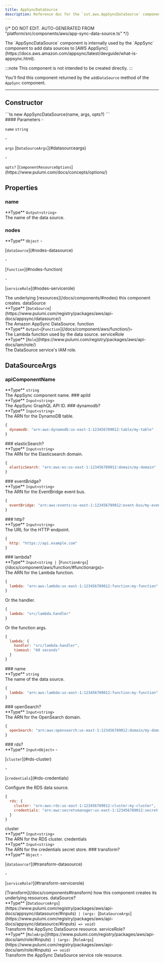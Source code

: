 ```yaml
---
title: AppSyncDataSource
description: Reference doc for the `sst.aws.AppSyncDataSource` component.
---
```


{/* DO NOT EDIT. AUTO-GENERATED FROM "platform/src/components/aws/app-sync-data-source.ts" */}


<div class="tsdoc">

<Section type="about">
The `AppSyncDataSource` component is internally used by the `AppSync` component to add
data sources to [AWS AppSync](https://docs.aws.amazon.com/appsync/latest/devguide/what-is-appsync.html).

:::note
This component is not intended to be created directly.
:::

You'll find this component returned by the `addDataSource` method of the `AppSync` component.
</Section>

---

## Constructor

<Segment>
<Section type="signature">
```ts
new AppSyncDataSource(name, args, opts?)
```
</Section>

<Section type="parameters">
#### Parameters
- <p><code class="key">name</code> <code class="primitive">string</code></p>
- <p><code class="key">args</code> [<code class="type">DataSourceArgs</code>](#datasourceargs)</p>
- <p><code class="key">opts?</code> [<code class="type">ComponentResourceOptions</code>](https://www.pulumi.com/docs/concepts/options/)</p>
</Section>
</Segment>

## Properties

### name
<Segment>
<Section type="parameters">
<InlineSection>
**Type** <code class="primitive">Output</code><code class="symbol">&lt;</code><code class="primitive">string</code><code class="symbol">&gt;</code>
</InlineSection>
</Section>
The name of the data source.
</Segment>

### nodes
<Segment>
<Section type="parameters">
<InlineSection>
**Type** <code class="primitive">Object</code>
</InlineSection>
- <p>[<code class="key">dataSource</code>](#nodes-datasource)</p>
- <p>[<code class="key">function</code>](#nodes-function)</p>
- <p>[<code class="key">serviceRole</code>](#nodes-servicerole)</p>
</Section>
The underlying [resources](/docs/components/#nodes) this component creates.
</Segment>
<NestedTitle id="nodes-datasource" Tag="h4" parent="nodes.">dataSource</NestedTitle>
<Segment>
<Section type="parameters">
<InlineSection>
**Type** [<code class="type">DataSource</code>](https://www.pulumi.com/registry/packages/aws/api-docs/appsync/datasource/)
</InlineSection>
</Section>
The Amazon AppSync DataSource.
</Segment>
<NestedTitle id="nodes-function" Tag="h4" parent="nodes.">function</NestedTitle>
<Segment>
<Section type="parameters">
<InlineSection>
**Type** <code class="primitive">Output</code><code class="symbol">&lt;</code>[<code class="type">Function</code>](/docs/component/aws/function/)<code class="symbol">&gt;</code>
</InlineSection>
</Section>
The Lambda function used by the data source.
</Segment>
<NestedTitle id="nodes-servicerole" Tag="h4" parent="nodes.">serviceRole</NestedTitle>
<Segment>
<Section type="parameters">
<InlineSection>
**Type** [<code class="type">Role</code>](https://www.pulumi.com/registry/packages/aws/api-docs/iam/role/)
</InlineSection>
</Section>
The DataSource service's IAM role.
</Segment>

## DataSourceArgs
### apiComponentName
<Segment>
<Section type="parameters">
<InlineSection>
**Type** <code class="primitive">string</code>
</InlineSection>
</Section>
The AppSync component name.

</Segment>
### apiId
<Segment>
<Section type="parameters">
<InlineSection>
**Type** <code class="primitive">Input</code><code class="symbol">&lt;</code><code class="primitive">string</code><code class="symbol">&gt;</code>
</InlineSection>
</Section>
The AppSync GraphQL API ID.

</Segment>
### dynamodb?
<Segment>
<Section type="parameters">
<InlineSection>
**Type** <code class="primitive">Input</code><code class="symbol">&lt;</code><code class="primitive">string</code><code class="symbol">&gt;</code>
</InlineSection>
</Section>
The ARN for the DynamoDB table.

```js
{
  dynamodb: "arn:aws:dynamodb:us-east-1:123456789012:table/my-table"
}
```
</Segment>
### elasticSearch?
<Segment>
<Section type="parameters">
<InlineSection>
**Type** <code class="primitive">Input</code><code class="symbol">&lt;</code><code class="primitive">string</code><code class="symbol">&gt;</code>
</InlineSection>
</Section>
The ARN for the Elasticsearch domain.

```js
{
  elasticSearch: "arn:aws:es:us-east-1:123456789012:domain/my-domain"
}
```
</Segment>
### eventBridge?
<Segment>
<Section type="parameters">
<InlineSection>
**Type** <code class="primitive">Input</code><code class="symbol">&lt;</code><code class="primitive">string</code><code class="symbol">&gt;</code>
</InlineSection>
</Section>
The ARN for the EventBridge event bus.

```js
{
  eventBridge: "arn:aws:events:us-east-1:123456789012:event-bus/my-event-bus"
}
```
</Segment>
### http?
<Segment>
<Section type="parameters">
<InlineSection>
**Type** <code class="primitive">Input</code><code class="symbol">&lt;</code><code class="primitive">string</code><code class="symbol">&gt;</code>
</InlineSection>
</Section>
The URL for the HTTP endpoint.

```js
{
  http: "https://api.example.com"
}
```
</Segment>
### lambda?
<Segment>
<Section type="parameters">
<InlineSection>
**Type** <code class="primitive">Input</code><code class="symbol">&lt;</code><code class="primitive">string</code><code class="symbol"> | </code>[<code class="type">FunctionArgs</code>](/docs/component/aws/function/#functionargs)<code class="symbol">&gt;</code>
</InlineSection>
</Section>
The ARN for the Lambda function.

```js
{
  lambda: "arn:aws:lambda:us-east-1:123456789012:function:my-function"
}
```

Or the handler.

```js
{
  lambda: "src/lambda.handler"
}
```

Or the function args.

```js
{
  lambda: {
    handler: "src/lambda.handler",
    timeout: "60 seconds"
  }
}
```
</Segment>
### name
<Segment>
<Section type="parameters">
<InlineSection>
**Type** <code class="primitive">string</code>
</InlineSection>
</Section>
The name of the data source.

```js
{
  lambda: "arn:aws:lambda:us-east-1:123456789012:function:my-function"
}
```
</Segment>
### openSearch?
<Segment>
<Section type="parameters">
<InlineSection>
**Type** <code class="primitive">Input</code><code class="symbol">&lt;</code><code class="primitive">string</code><code class="symbol">&gt;</code>
</InlineSection>
</Section>
The ARN for the OpenSearch domain.

```js
{
  openSearch: "arn:aws:opensearch:us-east-1:123456789012:domain/my-domain"
}
```
</Segment>
### rds?
<Segment>
<Section type="parameters">
<InlineSection>
**Type** <code class="primitive">Input</code><code class="symbol">&lt;</code><code class="primitive">Object</code><code class="symbol">&gt;</code>
</InlineSection>
- <p>[<code class="key">cluster</code>](#rds-cluster)</p>
- <p>[<code class="key">credentials</code>](#rds-credentials)</p>
</Section>
Configure the RDS data source.

```js
{
  rds: {
    cluster: "arn:aws:rds:us-east-1:123456789012:cluster:my-cluster",
    credentials: "arn:aws:secretsmanager:us-east-1:123456789012:secret:my-secret"
  }
}
```
</Segment>
<NestedTitle id="rds-cluster" Tag="h4" parent="rds.">cluster</NestedTitle>
<Segment>
<Section type="parameters">
<InlineSection>
**Type** <code class="primitive">Input</code><code class="symbol">&lt;</code><code class="primitive">string</code><code class="symbol">&gt;</code>
</InlineSection>
</Section>
The ARN for the RDS cluster.

</Segment>
<NestedTitle id="rds-credentials" Tag="h4" parent="rds.">credentials</NestedTitle>
<Segment>
<Section type="parameters">
<InlineSection>
**Type** <code class="primitive">Input</code><code class="symbol">&lt;</code><code class="primitive">string</code><code class="symbol">&gt;</code>
</InlineSection>
</Section>
The ARN for the credentials secret store.

</Segment>
### transform?
<Segment>
<Section type="parameters">
<InlineSection>
**Type** <code class="primitive">Object</code>
</InlineSection>
- <p>[<code class="key">dataSource?</code>](#transform-datasource)</p>
- <p>[<code class="key">serviceRole?</code>](#transform-servicerole)</p>
</Section>
[Transform](/docs/components#transform) how this component creates its underlying
resources.

</Segment>
<NestedTitle id="transform-datasource" Tag="h4" parent="transform.">dataSource?</NestedTitle>
<Segment>
<Section type="parameters">
<InlineSection>
**Type** [<code class="type">DataSourceArgs</code>](https://www.pulumi.com/registry/packages/aws/api-docs/appsync/datasource/#inputs)<code class="symbol"> | </code><code class="symbol">(</code><code class="primitive">args</code><code class="symbol">: </code>[<code class="type">DataSourceArgs</code>](https://www.pulumi.com/registry/packages/aws/api-docs/appsync/datasource/#inputs)<code class="symbol"> => </code><code class="primitive">void</code><code class="symbol">)</code>
</InlineSection>
</Section>
Transform the AppSync DataSource resource.

</Segment>
<NestedTitle id="transform-servicerole" Tag="h4" parent="transform.">serviceRole?</NestedTitle>
<Segment>
<Section type="parameters">
<InlineSection>
**Type** [<code class="type">RoleArgs</code>](https://www.pulumi.com/registry/packages/aws/api-docs/iam/role/#inputs)<code class="symbol"> | </code><code class="symbol">(</code><code class="primitive">args</code><code class="symbol">: </code>[<code class="type">RoleArgs</code>](https://www.pulumi.com/registry/packages/aws/api-docs/iam/role/#inputs)<code class="symbol"> => </code><code class="primitive">void</code><code class="symbol">)</code>
</InlineSection>
</Section>
Transform the AppSync DataSource service role resource.

</Segment>
</div>